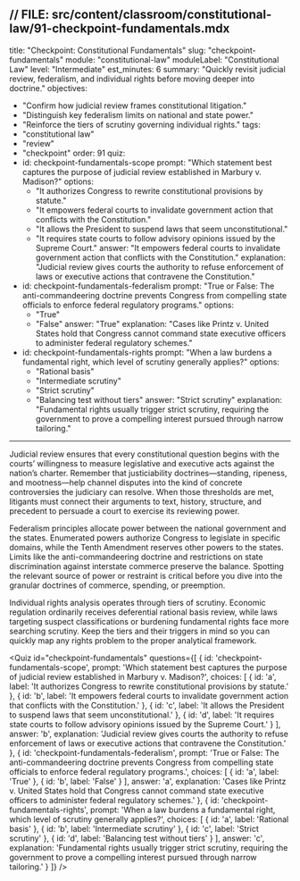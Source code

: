 // FILE: src/content/classroom/constitutional-law/91-checkpoint-fundamentals.mdx
---
title: "Checkpoint: Constitutional Fundamentals"
slug: "checkpoint-fundamentals"
module: "constitutional-law"
moduleLabel: "Constitutional Law"
level: "Intermediate"
est_minutes: 6
summary: "Quickly revisit judicial review, federalism, and individual rights before moving deeper into doctrine."
objectives:
  - "Confirm how judicial review frames constitutional litigation."
  - "Distinguish key federalism limits on national and state power."
  - "Reinforce the tiers of scrutiny governing individual rights."
tags:
  - "constitutional law"
  - "review"
  - "checkpoint"
order: 91
quiz:
  - id: checkpoint-fundamentals-scope
    prompt: "Which statement best captures the purpose of judicial review established in Marbury v. Madison?"
    options:
      - "It authorizes Congress to rewrite constitutional provisions by statute."
      - "It empowers federal courts to invalidate government action that conflicts with the Constitution."
      - "It allows the President to suspend laws that seem unconstitutional."
      - "It requires state courts to follow advisory opinions issued by the Supreme Court."
    answer: "It empowers federal courts to invalidate government action that conflicts with the Constitution."
    explanation: "Judicial review gives courts the authority to refuse enforcement of laws or executive actions that contravene the Constitution."
  - id: checkpoint-fundamentals-federalism
    prompt: "True or False: The anti-commandeering doctrine prevents Congress from compelling state officials to enforce federal regulatory programs."
    options:
      - "True"
      - "False"
    answer: "True"
    explanation: "Cases like Printz v. United States hold that Congress cannot command state executive officers to administer federal regulatory schemes."
  - id: checkpoint-fundamentals-rights
    prompt: "When a law burdens a fundamental right, which level of scrutiny generally applies?"
    options:
      - "Rational basis"
      - "Intermediate scrutiny"
      - "Strict scrutiny"
      - "Balancing test without tiers"
    answer: "Strict scrutiny"
    explanation: "Fundamental rights usually trigger strict scrutiny, requiring the government to prove a compelling interest pursued through narrow tailoring."
---

Judicial review ensures that every constitutional question begins with the courts’ willingness to measure legislative and executive acts against the nation’s charter. Remember that justiciability doctrines—standing, ripeness, and mootness—help channel disputes into the kind of concrete controversies the judiciary can resolve. When those thresholds are met, litigants must connect their arguments to text, history, structure, and precedent to persuade a court to exercise its reviewing power.

Federalism principles allocate power between the national government and the states. Enumerated powers authorize Congress to legislate in specific domains, while the Tenth Amendment reserves other powers to the states. Limits like the anti-commandeering doctrine and restrictions on state discrimination against interstate commerce preserve the balance. Spotting the relevant source of power or restraint is critical before you dive into the granular doctrines of commerce, spending, or preemption.

Individual rights analysis operates through tiers of scrutiny. Economic regulation ordinarily receives deferential rational basis review, while laws targeting suspect classifications or burdening fundamental rights face more searching scrutiny. Keep the tiers and their triggers in mind so you can quickly map any rights problem to the proper analytical framework.

<Quiz id="checkpoint-fundamentals" questions={[
  {
    id: 'checkpoint-fundamentals-scope',
    prompt: 'Which statement best captures the purpose of judicial review established in Marbury v. Madison?',
    choices: [
      { id: 'a', label: 'It authorizes Congress to rewrite constitutional provisions by statute.' },
      { id: 'b', label: 'It empowers federal courts to invalidate government action that conflicts with the Constitution.' },
      { id: 'c', label: 'It allows the President to suspend laws that seem unconstitutional.' },
      { id: 'd', label: 'It requires state courts to follow advisory opinions issued by the Supreme Court.' }
    ],
    answer: 'b',
    explanation:
      'Judicial review gives courts the authority to refuse enforcement of laws or executive actions that contravene the Constitution.'
  },
  {
    id: 'checkpoint-fundamentals-federalism',
    prompt: 'True or False: The anti-commandeering doctrine prevents Congress from compelling state officials to enforce federal regulatory programs.',
    choices: [
      { id: 'a', label: 'True' },
      { id: 'b', label: 'False' }
    ],
    answer: 'a',
    explanation:
      'Cases like Printz v. United States hold that Congress cannot command state executive officers to administer federal regulatory schemes.'
  },
  {
    id: 'checkpoint-fundamentals-rights',
    prompt: 'When a law burdens a fundamental right, which level of scrutiny generally applies?',
    choices: [
      { id: 'a', label: 'Rational basis' },
      { id: 'b', label: 'Intermediate scrutiny' },
      { id: 'c', label: 'Strict scrutiny' },
      { id: 'd', label: 'Balancing test without tiers' }
    ],
    answer: 'c',
    explanation:
      'Fundamental rights usually trigger strict scrutiny, requiring the government to prove a compelling interest pursued through narrow tailoring.'
  }
]} />
